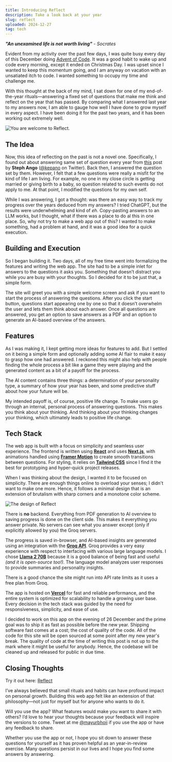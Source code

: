 ```yaml
---
title: Introducing Reflect
description: Take a look back at your year
slug: reflect
uploaded: 2024-12-27
tag: tech
---
```


_**"An unexamined life is not worth living"**_ - _Socrates_

Evident from my activity over the past few days, I was quite busy every day of this December doing [Advent of Code](https://adventofcode.com/). It was a good habit to wake up and code every morning, except it ended on Christmas Day. I was upset since I wanted to keep this momentum going, and I am anyway on vacation with an unsatiated itch to code. I wanted something to occupy my time and challenge me.

With this thought at the back of my mind, I sat down for one of my end-of-the-year rituals—answering a fixed set of questions that make me think and reflect on the year that has passed. By comparing what I answered last year to my answers now, I am able to gauge how well I have done to grow myself in every aspect. I have been doing it for the past two years, and it has been working out extremely well.

<Image
  src='/images/posts/reflect/ss.jpeg'
  alt='You are welcome to Reflect.'
  width={1280}
  height={727}
  quality={100}
/>

## The Idea

Now, this idea of reflecting on the past is not a novel one. Specifically, I found out about answering same set of question every year from [this](https://stephango.com/40-questions) post by **Steph Ango** ([@kepano](https://x.com/kepano) on Twitter). Back then, I answered the question set by them. However, I felt that a few questions were really a misfit for the kind of life I am living. For example, no one in my close circle is getting married or giving birth to a baby, so question related to such events do not apply to me. At that point, I modified the questions for my own self.

While I was answering, I got a thought: was there an easy way to track my progress over the years deduced from my answers? I tried ChatGPT, but the results were underwhelming and kind of _*eh*_. Copy-pasting answers to an LLM works, but I thought, what if there was a place to do al this in one place. So, why not try to make a web app out of this? I wanted to make something, had a problem at hand, and it was a good idea for a quick execution.

## Building and Execution

So I began building it. Two days, all of my free time went into formalizing the features and writing the web app. The site had to be a simple inlet for answers to the questions it asks you. Something that doesn’t distract you while you are busy with your thoughts. So I decided for it to be just that, a simple form.

The site will greet you with a simple welcome screen and ask if you want to start the process of answering the questions. After you click the start button, questions start appearing one by one so that it doesn’t overwhelm the user and lets them think about each answer. Once all questions are answered, you get an option to save answers as a PDF and an option to generate an AI-based overview of the answers.

## Features

As I was making it, I kept getting more ideas for features to add. But I settled on it being a simple form and optionally adding some AI flair to make it easy to grasp how one had answered. I reckoned this might also help with people finding the whole process a bit like a game they were playing and the generated content as a bit of a payoff for the process.

The AI content contains three things: a determination of your personality type, a summary of how your year has been, and some predictive stuff about how your future will be.

My intended payoff is, of course, positive life change. To make users go through an internal, personal process of answering questions. This makes you think about your thinking. And thinking about your thinking changes your thinking, which ultimately leads to positive life change.

## Tech Stack

The web app is built with a focus on simplicity and seamless user experience. The frontend is written using **[React](https://react.dev)** and uses **[Next.js](https://nextjs.org)**, with animations handled using **[Framer Motion](https://www.framer.com/motion/)** to create smooth transitions between questions. For styling, it relies on **[Tailwind CSS](https://tailwindcss.com)** since I find it the best for prototyping and hyper-quick project releases.

When I was thinking about the design, I wanted it to be focused on simplicity. There are enough things online to overload your senses; I didn't want to make one more. Hence, it follows a minimal design that is an extension of brutalism with sharp corners and a monotone color scheme.

<Image
  src='/images/posts/reflect/ui.jpeg'
  alt='The design of Reflect'
  width={1280}
  height={728}
  quality={100}
/>

There is **no** backend. Everything from PDF generation to AI overview to saving progress is done on the client side. This makes it everything you answer private. No servers can see what you answer except (only if explicitly allowed by you) the Groq servers.

The progress is saved in-browser, and AI-based insights are generated using an integration with the **[Groq API](https://www.groq.com)**. Groq provides a very easy experience with respect to interfacing with various large language models. I chose **[Llama 2 70B](https://ai.meta.com/llama/)** because it is a good balance of being fast and useful _(and it is open-source too!)_. The language model analyzes user responses to provide summaries and personality insights.

<Callout type='comment' title='Warning'>
  There is a good chance the site might run into API rate limits as it uses a free plan from Groq.
</Callout>

The app is hosted on **[Vercel](https://vercel.com)** for fast and reliable performance, and the entire system is optimized for scalability to handle a growing user base. Every decision in the tech stack was guided by the need for responsiveness, simplicity, and ease of use.

I decided to work on this app on the evening of 26 December and the prime goal was to ship it as fast as possible before the new year. Shipping software fast comes at a cost; the cost of quality of the code. All of the code for this site will be open sourced at some point after my new year's break. The quality of code at the time of writing this post is not up to the mark where it might be useful for anybody. Hence, the codebase will be cleaned up and released for public in due time.

## Closing Thoughts

Try it out here: [Reflect](https://reflectly.vercel.app?ref=mayurbhoi.com)

I’ve always believed that small rituals and habits can have profound impact on personal growth. Building this web app felt like an extension of that philosophy—not just for myself but for anyone who wants to do it.

Will you use the app? What features would make you want to share it with others? I’d love to hear your thoughts because your feedback will inspire the versions to come. Tweet at me [@mayurbhoii](https://x.com/mayurbhoii) if you use the app or have any feedback to share.

Whether you use the app or not, I hope you sit down to answer these questions for yourself as it has proven helpful as an year-in-review exercise. Many questions persist in our lives and I hope you find some answers by answering.
